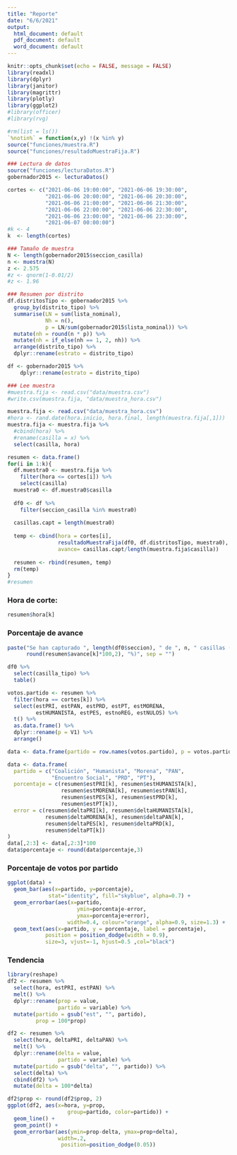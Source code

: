 ```yaml
---
title: "Reporte"
date: "6/6/2021"
output:
  html_document: default
  pdf_document: default
  word_document: default
---
```


```r
knitr::opts_chunk$set(echo = FALSE, message = FALSE)
library(readxl)
library(dplyr)
library(janitor)
library(magrittr)
library(plotly)
library(ggplot2)
#library(officer)
#library(rvg)
```

```r
#rm(list = ls())
`%notin%` = function(x,y) !(x %in% y)
source("funciones/muestra.R")
source("funciones/resultadoMuestraFija.R")
```

```r
### Lectura de datos
source("funciones/lecturaDatos.R")
gobernador2015 <- lecturaDatos() 
```

```r
cortes <- c("2021-06-06 19:00:00", "2021-06-06 19:30:00",
            "2021-06-06 20:00:00", "2021-06-06 20:30:00", 
            "2021-06-06 21:00:00", "2021-06-06 21:30:00", 
            "2021-06-06 22:00:00", "2021-06-06 22:30:00", 
            "2021-06-06 23:00:00", "2021-06-06 23:30:00", 
            "2021-06-07 00:00:00")
#k <- 4
k  <- length(cortes)
```

```r
### Tamaño de muestra
N <- length(gobernador2015$seccion_casilla)
n <- muestra(N)                             
z <- 2.575
#z <- qnorm(1-0.01/2)
#z <- 1.96
```

```r
### Resumen por distrito
df.distritosTipo <- gobernador2015 %>%
  group_by(distrito_tipo) %>%
  summarise(LN = sum(lista_nominal),
            Nh = n(),           
            p = LN/sum(gobernador2015$lista_nominal)) %>%  
  mutate(nh = round(n * p)) %>%
  mutate(nh = if_else(nh == 1, 2, nh)) %>%
  arrange(distrito_tipo) %>%
  dplyr::rename(estrato = distrito_tipo)

df <- gobernador2015 %>%
    dplyr::rename(estrato = distrito_tipo) 
```

```r
### Lee muestra
#muestra.fija <- read.csv("data/muestra.csv")
#write.csv(muestra.fija, "data/muestra_hora.csv")

muestra.fija <- read.csv("data/muestra_hora.csv")
#hora <- rand.date(hora.inicio, hora.final, length(muestra.fija[,1]))
muestra.fija <- muestra.fija %>%
  #cbind(hora) %>%
  #rename(casilla = x) %>%
  select(casilla, hora)
```

```r
resumen <- data.frame()
for(i in 1:k){
  df.muestra0 <- muestra.fija %>%
    filter(hora <= cortes[i]) %>%
    select(casilla)
  muestra0 <- df.muestra0$casilla
  
  df0 <- df %>%
    filter(seccion_casilla %in% muestra0) 
  
  casillas.capt = length(muestra0)
  
  temp <- cbind(hora = cortes[i],
                resultadoMuestraFija(df0, df.distritosTipo, muestra0),
                avance= casillas.capt/length(muestra.fija$casilla))
  
  resumen <- rbind(resumen, temp)
  rm(temp)
}
#resumen
```

### Hora de corte: 

```r
resumen$hora[k]
```

### Porcentaje de avance

```r
paste("Se han capturado ", length(df0$seccion), " de ", n, " casillas (", 
      round(resumen$avance[k]*100,2), "%)", sep = "")
```

```r
df0 %>%
  select(casilla_tipo) %>%
  table()
```

```r
votos.partido <- resumen %>%
  filter(hora == cortes[k]) %>%
  select(estPRI, estPAN, estPRD, estPT, estMORENA, 
         estHUMANISTA, estPES, estnoREG, estNULOS) %>%
  t() %>%
  as.data.frame() %>%
  dplyr::rename(p = V1) %>%
  arrange() 

data <- data.frame(partido = row.names(votos.partido), p = votos.partido$p)
```

```r
data <- data.frame(
  partido = c("Coalición", "Humanista", "Morena", "PAN", 
              "Encuentro Social", "PRD", "PT"),
  porcentaje = c(resumen$estPRI[k], resumen$estHUMANISTA[k], 
                 resumen$estMORENA[k], resumen$estPAN[k],
                 resumen$estPES[k], resumen$estPRD[k], 
                 resumen$estPT[k]),
  error = c(resumen$deltaPRI[k], resumen$deltaHUMANISTA[k], 
            resumen$deltaMORENA[k], resumen$deltaPAN[k],
            resumen$deltaPES[k], resumen$deltaPRD[k], 
            resumen$deltaPT[k])
)
data[,2:3] <- data[,2:3]*100
data$porcentaje <- round(data$porcentaje,3)
```

### Porcentaje de votos por partido

```r
ggplot(data) +
  geom_bar(aes(x=partido, y=porcentaje), 
             stat="identity", fill="skyblue", alpha=0.7) +
  geom_errorbar(aes(x=partido, 
                      ymin=porcentaje-error, 
                      ymax=porcentaje+error), 
                   width=0.4, colour="orange", alpha=0.9, size=1.3) +
  geom_text(aes(x=partido, y = porcentaje, label = porcentaje), 
            position = position_dodge(width = 0.9), 
            size=3, vjust=-1, hjust=0.5 ,col="black")
```

### Tendencia  

```r
library(reshape)
df2 <- resumen %>%
  select(hora, estPRI, estPAN) %>%
  melt() %>%
  dplyr::rename(prop = value,
                partido = variable) %>%
  mutate(partido = gsub("est", "", partido),
         prop = 100*prop)

df2 <- resumen %>%
  select(hora, deltaPRI, deltaPAN) %>%
  melt() %>%
  dplyr::rename(delta = value,
                partido = variable) %>%
  mutate(partido = gsub("delta", "", partido)) %>%
  select(delta) %>%
  cbind(df2) %>%
  mutate(delta = 100*delta)
```

```r
df2$prop <- round(df2$prop, 2)
ggplot(df2, aes(x=hora, y=prop,
                   group=partido, color=partido)) + 
  geom_line() +
  geom_point() +
  geom_errorbar(aes(ymin=prop-delta, ymax=prop+delta), 
                width=.2,
                 position=position_dodge(0.05))
```






